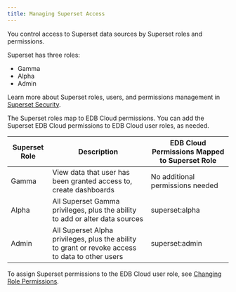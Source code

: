 ```yaml
---
title: Managing Superset Access
---
```


You control access to Superset data sources by Superset roles and permissions. 

Superset has three roles:

- Gamma
- Alpha
- Admin

Learn more about Superset roles, users, and permissions management in [Superset Security](https://superset.apache.org/docs/security). 

The Superset roles map to EDB Cloud permissions. You can add the Superset EDB Cloud permissions to EDB Cloud user roles, as needed.

| Superset Role   | Description | EDB Cloud Permissions Mapped to Superset Role   
| --------------- | ------------- | ------------------------------------------ |
| Gamma | View data that user has been granted access to, create dashboards | No additional permissions needed 
| Alpha | All Superset Gamma privileges, plus the ability to add or alter data  sources | superset:alpha                       |
| Admin | All Superset Alpha privileges, plus the ability to grant or revoke access to data to other users  | superset:admin                    

To assign Superset permissions to the EDB Cloud user role, see [Changing Role Permissions](01_portal_access/#changing-role-permissions).